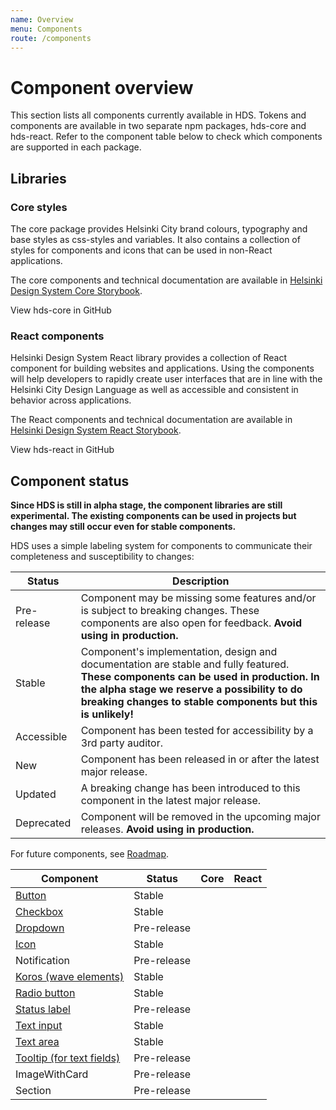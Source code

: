 ```yaml
---
name: Overview
menu: Components
route: /components
---
```





# Component overview

<LargeParagraph>
    This section lists all components currently available in HDS. Tokens and components are available in two separate npm packages, hds-core and hds-react. Refer to the component table below to check which components are supported in each package. 
</LargeParagraph>

## Libraries

### Core styles

The core package provides Helsinki City brand colours, typography and base styles as css-styles and variables. It also contains a collection of styles for components and icons that can be used in non-React applications.

The core components and technical documentation are available in [Helsinki Design System Core Storybook](/storybook/core).

<Link href="https://github.com/City-of-Helsinki/helsinki-design-system/tree/master/packages/core" external>View hds-core in GitHub</Link>

### React components

Helsinki Design System React library provides a collection of React component for building websites and applications. Using the components will help developers to rapidly create user interfaces that are in line with the Helsinki City Design Language as well as accessible and consistent in behavior across applications.

The React components and technical documentation are available in [Helsinki Design System React Storybook](/storybook/react).

<Link href="https://github.com/City-of-Helsinki/helsinki-design-system/tree/master/packages/react" external>View hds-react in GitHub</Link>

## Component status

**Since HDS is still in alpha stage, the component libraries are still experimental. The existing components can be used in projects but changes may still occur even for stable components.**

HDS uses a simple labeling system for components to communicate their completeness and susceptibility to changes:

Status                                               | Description
-----------------------------------------------------|--------------
<StatusLabel type="alert">Pre-release</StatusLabel>  | Component may be missing some features and/or is subject to breaking changes. These components are also open for feedback. **Avoid using in production.**
<StatusLabel type="info">Stable</StatusLabel>        | Component's implementation, design and documentation are stable and fully featured. **These components can be used in production.** **In the alpha stage we reserve a possibility to do breaking changes to stable components but this is unlikely!** 
<StatusLabel type="success">Accessible</StatusLabel> | Component has been tested for accessibility by a 3rd party auditor.
<StatusLabel>New</StatusLabel>                       | Component has been released in or after the latest major release.
<StatusLabel type="error">Updated</StatusLabel>      | A breaking change has been introduced to this component in the latest major release.
<StatusLabel type="error">Deprecated</StatusLabel>   | Component will be removed in the upcoming major releases. **Avoid using in production.**

For future components, see [Roadmap](/about/roadmap).

Component                                                        | Status                                               | Core                                                               | React
-----------------------------------------------------------------|------------------------------------------------------|--------------------------------------------------------------------|----------------------------------------------------------------------
[Button](/components/button)                                     | <StatusLabel type="info" >Stable</StatusLabel>       | [<IconCheck/> ](/storybook/core/?path=/story/button--primary)      | [<IconCheck/>](/storybook/react/?path=/story/components-button--primary)
[Checkbox](/components/checkbox)                                 | <StatusLabel type="info">Stable</StatusLabel>        | [<IconCheck/>](/storybook/core/?path=/story/checkbox--default)     | [<IconCheck/>](/storybook/react/?path=/story/components-checkbox--default)
[Dropdown](/components/dropdown)                                 | <StatusLabel type="alert">Pre-release</StatusLabel>  |                                                                    | [<IconCheck/>](/storybook/react/?path=/story/components-dropdown--default)
[Icon](/components/icons)                                        | <StatusLabel type="info">Stable</StatusLabel>        | [<IconCheck/>](/storybook/core/?path=/story/icons--angle-down)     | [<IconCheck/>](/storybook/react/?path=/story/components-icons--iconangledown)
Notification                                                     | <StatusLabel type="alert">Pre-release</StatusLabel>  | [<IconCheck/>](/storybook/core/?path=/story/notification--default) | [<IconCheck/>](/storybook/react/?path=/story/components-notification--default)
[Koros (wave elements)](/components/koros)                       | <StatusLabel type="info">Stable</StatusLabel>        |                                                                    | [<IconCheck/>](/storybook/react/?path=/story/components-koros--basic)
[Radio button](/components/radio-button)                         | <StatusLabel type="info">Stable</StatusLabel>        | [<IconCheck/>](/storybook/core/?path=/story/radiobutton--default)  | [<IconCheck/>](/storybook/react/?path=/story/components-radiobutton--default)
[Status label](/components/status-label)                         | <StatusLabel type="alert">Pre-release</StatusLabel>  | [<IconCheck/>](/storybook/core/?path=/story/status-label--default) | [<IconCheck/>](/storybook/react/?path=/story/components-status-label)
[Text input](/components/text-field)                             | <StatusLabel type="info">Stable</StatusLabel>        | [<IconCheck/>](/storybook/core/?path=/story/textinput--default)    | [<IconCheck/>](/storybook/react/?path=/story/components-textinput--default)
[Text area](/components/text-field#text-area)                    | <StatusLabel type="info">Stable</StatusLabel>        | [<IconCheck/>](/storybook/core/?path=/story/textarea--default)     | [<IconCheck/>](/storybook/react/?path=/story/components-textarea--default)
[Tooltip (for text fields)](/components/text-field#with-tooltip) | <StatusLabel type="alert">Pre-release</StatusLabel>  |                                                                    | [<IconCheck/>](/storybook/react/?path=/story/components-textinput--with-tooltip)
ImageWithCard                                                    | <StatusLabel type="alert">Pre-release</StatusLabel>  |                                                                    | [<IconCheck/>](/storybook/react/?path=/story/components-imagewithcard--default)
Section                                                          | <StatusLabel type="alert">Pre-release</StatusLabel>  |                                                                    | [<IconCheck/>](/storybook/react/?path=/story/components-section--with-koros)
